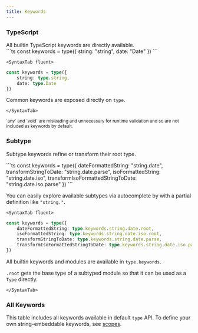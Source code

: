 ```yaml
---
title: Keywords
---
```


### TypeScript

<div>
	All
	<Asterisk /> builtin TypeScript keywords are directly available.
</div>

<SyntaxTabs>
	<SyntaxTab string>
```ts
const keywords = type({
	string: "string",
	date: "Date"
})
```
	</SyntaxTab>

    <SyntaxTab fluent>

```ts
const keywords = type({
	string: type.string,
	date: type.Date
})
```

Common keywords are exposed directly on `type`.

    </SyntaxTab>

</SyntaxTabs>

<sup>
	<Asterisk /> `any` and `void` are misleading and unnecessary for runtime
	validation and so are not included as keywords by default.
</sup>

### Subtype

Subtype keywords refine or transform their root type.

<SyntaxTabs>
	<SyntaxTab string>
```ts
const keywords = type({
	dateFormattedString: "string.date",
	transformStringToDate: "string.date.parse",
	isoFormattedString: "string.date.iso",
	transformIsoFormattedStringToDate: "string.date.iso.parse"
})
```

You can easily explore available subtypes via autocomplete by with a partial definition like `"string."`.

</SyntaxTab>

    <SyntaxTab fluent>

```ts
const keywords = type({
	dateFormattedString: type.keywords.string.date.root,
	isoFormattedString: type.keywords.string.date.iso.root,
	transformStringToDate: type.keywords.string.date.parse,
	transformIsoFormattedStringToDate: type.keywords.string.date.iso.parse
})
```

All builtin keywords and modules are available in `type.keywords`.

`.root` gets the base type of a subtyped module so that it can be used as a `Type` directly.

    </SyntaxTab>

</SyntaxTabs>

### All Keywords

This table includes all keywords available in default `type` API. To define your own string-embeddable keywords, see [scopes](/docs/scopes).

<AllKeywordTables />
